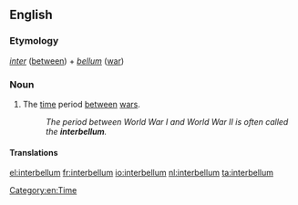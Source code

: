 ==English==
{{wikipedia|lang=en}}
===Etymology===
{{etyl|la|en}} ''[[inter]]'' ([[between]]) + ''[[bellum]]'' ([[war]])
===Noun===
{{en-noun|-}}
# The [[time]] period [[between]] [[war]]s.
#: ''The period between World War I and World War II is often called the '''interbellum'''.''
====Translations====
{{trans-top|time period between wars}}
{{trans-bottom}}
[[Category:en:Time]]
[[el:interbellum]]
[[fr:interbellum]]
[[io:interbellum]]
[[nl:interbellum]]
[[ta:interbellum]]